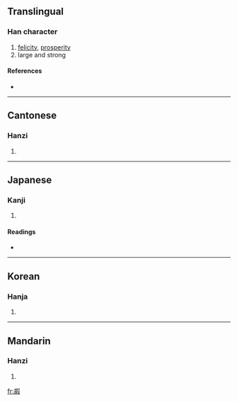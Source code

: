 ==Translingual==

===Han character===
{{Han char|rn=30|rad=口|as=11|sn=14|four=4764<sub>7</sub>|canj=十口口尸水 (JRRSE)}}

# [[felicity]], [[prosperity]]
# large and strong

====References====
* {{Han ref|kx=0205.210|dkj=04190|dj=0428.150|hdz=10674.050|uh=560F|ud=22031|bh=E14C|bd=57676}}

----

==Cantonese==

===Hanzi===
{{yue-hanzi|jyut=|y=ga2, gu2}}

# {{defn|Cantonese}}

----

==Japanese==

===Kanji===
{{ja-kanji|grade=|rs=口11}}

# {{defn|Japanese}}

====Readings====
* {{ja-readings|on=[[か]] (ka), [[け]] (ke)|kun=[[さいわい]] (saiwai)}}

----

==Korean==

===Hanja===
{{ko-hanja|hangeul=[[하]], [[가]]|rv=ha, ga|mr=ha, ka}}

# {{defn|Korean}}

----

==Mandarin==

===Hanzi===
{{cmn-hanzi|pin=[[gǔ]] ([[gu3]]), [[jiǎ]] ([[jia3]])|wg=ku<sup>3</sup>, chia<sup>3</sup>}}

# {{defn|Mandarin}}

[[fr:嘏]]